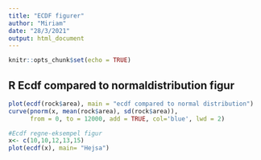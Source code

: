 ---
title: "ECDF figurer"
author: "Miriam"
date: "28/3/2021"
output: html_document
---

```{r setup, include=FALSE}
knitr::opts_chunk$set(echo = TRUE)
```

## R Ecdf compared to normaldistribution figur
```{r}
plot(ecdf(rock$area), main = "ecdf compared to normal distribution")
curve(pnorm(x, mean(rock$area), sd(rock$area)), 
      from = 0, to = 12000, add = TRUE, col='blue', lwd = 2)
```
```{r}
#Ecdf regne-eksempel figur 
x<- c(10,10,12,13,15)
plot(ecdf(x), main= "Hejsa")
```

